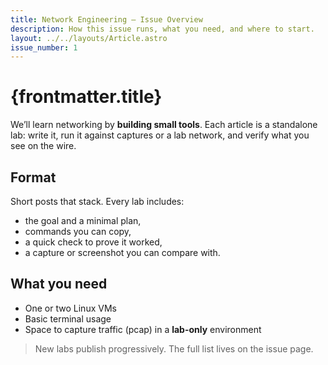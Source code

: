 ```yaml
---
title: Network Engineering — Issue Overview
description: How this issue runs, what you need, and where to start.
layout: ../../layouts/Article.astro
issue_number: 1
---
```


# {frontmatter.title}

We’ll learn networking by **building small tools**. Each article is a standalone lab: write it, run it against captures or a lab network, and verify what you see on the wire.

## Format
Short posts that stack. Every lab includes:
- the goal and a minimal plan,
- commands you can copy,
- a quick check to prove it worked,
- a capture or screenshot you can compare with.

## What you need
- One or two Linux VMs  
- Basic terminal usage  
- Space to capture traffic (pcap) in a **lab-only** environment

> New labs publish progressively. The full list lives on the issue page.
